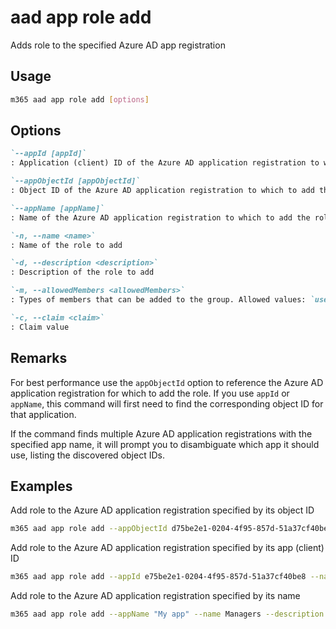 
# aad app role add

Adds role to the specified Azure AD app registration

## Usage

```sh
m365 aad app role add [options]
```

## Options

```md defintion-list
`--appId [appId]`
: Application (client) ID of the Azure AD application registration to which to add the role. Specify either `appId`, `appObjectId` or `appName`

`--appObjectId [appObjectId]`
: Object ID of the Azure AD application registration to which to add the role. Specify either `appId`, `appObjectId` or `appName`

`--appName [appName]`
: Name of the Azure AD application registration to which to add the role. Specify either `appId`, `appObjectId` or `appName`

`-n, --name <name>`
: Name of the role to add

`-d, --description <description>`
: Description of the role to add

`-m, --allowedMembers <allowedMembers>`
: Types of members that can be added to the group. Allowed values: `usersGroups`, `applications`, `both`

`-c, --claim <claim>`
: Claim value
```

<Global />

## Remarks

For best performance use the `appObjectId` option to reference the Azure AD application registration for which to add the role. If you use `appId` or `appName`, this command will first need to find the corresponding object ID for that application.

If the command finds multiple Azure AD application registrations with the specified app name, it will prompt you to disambiguate which app it should use, listing the discovered object IDs.

## Examples

Add role to the Azure AD application registration specified by its object ID

```sh
m365 aad app role add --appObjectId d75be2e1-0204-4f95-857d-51a37cf40be8 --name Managers --description "Managers" --allowedMembers usersGroups --claim managers
```

Add role to the Azure AD application registration specified by its app (client) ID

```sh
m365 aad app role add --appId e75be2e1-0204-4f95-857d-51a37cf40be8 --name Managers --description "Managers" --allowedMembers usersGroups --claim managers
```

Add role to the Azure AD application registration specified by its name

```sh
m365 aad app role add --appName "My app" --name Managers --description "Managers" --allowedMembers usersGroups --claim managers
```
